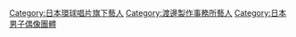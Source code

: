 {{Main}}
[[Category:日本環球唱片旗下藝人|Category:日本環球唱片旗下藝人]]
[[Category:渡邊製作事務所藝人|Category:渡邊製作事務所藝人]]
[[Category:日本男子偶像團體|Category:日本男子偶像團體]]